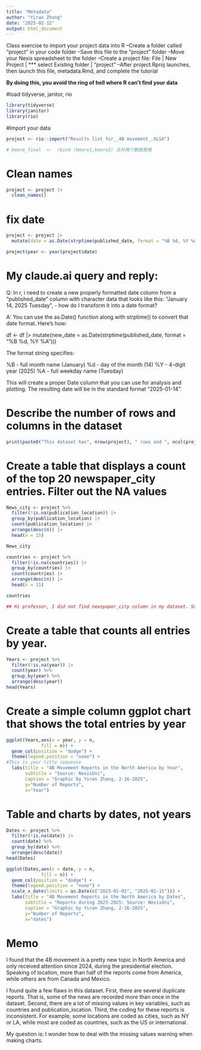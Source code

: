 ```yaml
---
title: "Metadata"
author: "Yiran Zhang"
date: "2025-02-12"
output: html_document
---
```


Class exercise to import your project data into R --Create a folder called "project" in your code folder --Save this file to the "project" folder --Move your Nexis spreadsheet to the folder --Create a project file: File \| New Project \| \*\*\* select Existing folder \| "project" --After project.Rproj launches, then launch this file, metadata.Rmd, and complete the tutorial

**By doing this, you avoid the ring of hell where R can't find your data**

#load tidyverse, janitor, rio

```r

library(tidyverse)
library(janitor)
library(rio)
```

#Import your data

```r

project <- rio::import("Results list for__4B movement_.XLSX")

# bmore_final  <-  rbind (bmore1,bmore2) 合并两个数据表格
```

# Clean names

```r
project <- project |> 
  clean_names()

```

# fix date

```r
project <- project |> 
  mutate(date = as.Date(strptime(published_date, format = "%B %d, %Y %A")))

project$year <- year(project$date)

```

# My claude.ai query and reply:

Q: In r, i need to create a new properly formatted date column from a "published_date" column with character data that looks like this: "January 14, 2025 Tuesday", - how do I transform it into a date format?

A: You can use the as.Date() function along with strptime() to convert that date format. Here's how:

df \<- df \|\> mutate(new_date = as.Date(strptime(published_date, format = "%B %d, %Y %A")))

The format string specifies:

%B - full month name (January) %d - day of the month (14) %Y - 4-digit year (2025) %A - full weekday name (Tuesday)

This will create a proper Date column that you can use for analysis and plotting. The resulting date will be in the standard format "2025-01-14".

#   Describe the number of rows and columns in the dataset

```r
print(paste0("This dataset has", nrow(project), " rows and ", ncol(project), " columns."))
```

#   Create a table that displays a count of the top 20 newspaper_city entries. Filter out the NA values

```r
News_city <- project %>%
  filter(!is.na(publication_location)) |>
  group_by(publication_location) |>
  count(publication_location) |>
  arrange(desc(n)) |>
  head(n = 15)

News_city

countries <- project %>%
  filter(!is.na(countries)) |>
  group_by(countries) |>
  count(countries) |>
  arrange(desc(n)) |>
  head(n = 15)

countries

## Hi professor, I did not find newspaper_city column in my dataset. So I used publication_location and countries to answer this question.


```

#   Create a table that counts all entries by year. 
```r

Years <- project %>% 
  filter(!is.na(year)) |>
  count(year) %>% 
  group_by(year) %>% 
  arrange(desc(year))
head(Years)

```

#   Create a simple column ggplot chart that shows the total entries by year

```r
ggplot(Years,aes(x = year, y = n,
             fill = n)) +
  geom_col(position = "dodge") + 
  theme(legend.position = "none") +
#This is your title sequence
  labs(title = "4B Movement Reports in the North America by Year",
       subtitle = "Source: NexisUni",
       caption = "Graphic by Yiran Zhang, 2-16-2025",
       y="Number of Reports",
       x="Year")
```

# Table and charts by dates, not years
```r

Dates <- project %>% 
  filter(!is.na(date)) |>
  count(date) %>% 
  group_by(date) %>% 
  arrange(desc(date))
head(Dates)

```

```r
ggplot(Dates,aes(x = date, y = n,
             fill = n)) +
  geom_col(position = "dodge") + 
  theme(legend.position = "none") +
  scale_x_date(limits = as.Date(c("2023-01-01", "2025-02-15"))) +
  labs(title = "4B Movement Reports in the North America by Dates",
       subtitle = "Reports during 2023-2025: Source: NexisUni",
       caption = "Graphic by Yiran Zhang, 2-16-2025",
       y="Number of Reports",
       x="dates")
```


#   Memo
I found that the 4B movement is a pretty new topic in North America and only received attention since 2024, during the presidential election. Speaking of location, more than half of the reports come from America, while others are from Canada and Mexico.

I found quite a few flaws in this dataset. First, there are several duplicate reports. That is, some of the news are recorded more than once in the dataset. Second, there are a lot of missing values in key variables, such as countries and publication_location. Third, the coding for these reports is inconsistent. For example, some locations are coded as cities, such as NY or LA, while most are coded as countries, such as the US or international.

My question is: I wonder how to deal with the missing values warning when making charts.
